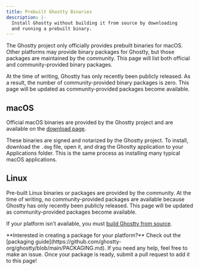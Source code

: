 ```yaml
---
title: Prebuilt Ghostty Binaries
description: |-
  Install Ghostty without building it from source by downloading
  and running a prebuilt binary.
---
```


The Ghostty project only officially provides prebuilt binaries
for macOS. Other platforms may provide binary packages for Ghostty,
but those packages are maintained by the community. This page will
list both official and community-provided binary packages.

<Note>
At the time of writing, Ghostty has only recently been publicly
released. As a result, the number of community-provided binary
packages is zero. This page will be updated as community-provided
packages become available.
</Note>

## macOS

Official macOS binaries are provided by the Ghostty project and
are available on the [download page](/download).

These binaries are signed and notarized by the Ghostty project.
To install, download the `.dmg` file, open it, and drag the
Ghostty application to your Applications folder. This is the same
process as installing many typical macOS applications.

## Linux

Pre-built Linux binaries or packages are provided by the community.
At the time of writing, no community-provided packages are available
because Ghostty has only recently been publicly released. This page
will be updated as community-provided packages become available.

If your platform isn't available, you must
[build Ghostty from source](/docs/install/build).

<Tip>
**Interested in creating a package for your platform?** Check out the
[packaging guide](https://github.com/ghostty-org/ghostty/blob/main/PACKAGING.md). If you need any help, feel free to make an issue. Once your
package is ready, submit a pull request to add it to this page!
</Tip>
